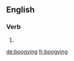 ==English==

===Verb===
{{head|en}}

# {{present participle of|boogie|lang=en}}

[[de:boogying]]
[[fr:boogying]]